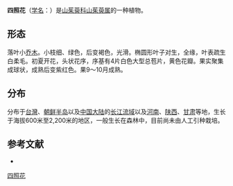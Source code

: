 {{Speciesbox
| image = Cornus_kousa_img_2066.jpg
| image_caption = 
| status = LC
| status_system = IUCN3.1
| status_ref = <ref>{{cite iucn |author=Botanic Gardens Conservation International (BGCI) & IUCN SSC Global Tree Specialist Group |year=2018 |title=Cornus kousa |volume=2018 |page=e.T130048568A130048571 |doi=10.2305/IUCN.UK.2018-2.RLTS.T130048568A130048571.en |access-date=19 May 2021}}</ref>
| genus = Cornus
| species = kousa
| authority = F.Buerger ''ex'' [[Henry_Fletcher_Hance|Hance]]
| synonyms = *''Benthamia kousa'' <small>(F.Buerger ''ex'' Hance) Nakai</small>
*''Cynoxylon kousa'' <small>(F.Buerger ''ex'' Hance) Nakai</small>|
}}

'''四照花'''（[[学名|学名]]：{{lang|la|''Cornus kousa'' }}）是[[山茱萸科|山茱萸科]][[山茱萸属|山茱萸属]]的一种植物。

== 形态 ==
落叶小[[乔木|乔木]]。小枝细、绿色，后变褐色，光滑。椭圆形叶子对生，全缘，叶表疏生白柔毛。初夏开花，头状花序，序基有4片白色大型总苞片，黄色花瓣。果实聚集成球状，成熟后变紫红色。果9〜10月成熟。

== 分布 ==
分布于[[台灣|台灣]]、[[朝鲜半岛|朝鲜半岛]]以及[[中国大陆|中国大陆]]的[[长江流域|长江流域]]以及[[河南|河南]]、[[陕西|陕西]]、[[甘肃|甘肃]]等地，生长于海拔600米至2,200米的地区，一般生长在森林中，目前尚未由人工引种栽培。

== 参考文献 ==
<div class="references-small">
* {{cite web| url =http://www.bioinfo.cn/db05/KmzwSpecies.php?action=view&id=6057| title =四照花| work =《中国高等植物数据库全库》| publisher =中国科学院微生物研究所| author =昆明植物研究所| accessdate =2009-02-25| deadurl =yes| archiveurl =https://web.archive.org/web/20160305021859/http://www.bioinfo.cn/db05/KmzwSpecies.php?action=view&id=6057| archivedate =2016-03-05}}
</div>
{{Taxonbar|from=Q728441}}

[[Category:山茱萸属|四照花]]


{{植物小作品}}